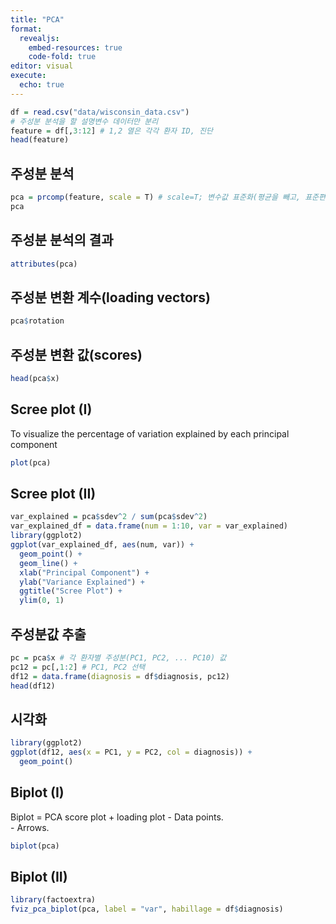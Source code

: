 ```yaml
---
title: "PCA"
format: 
  revealjs:
    embed-resources: true
    code-fold: true
editor: visual
execute: 
  echo: true
---
```


```r
df = read.csv("data/wisconsin_data.csv")
# 주성분 분석을 할 설명변수 데이터만 분리 
feature = df[,3:12] # 1,2 열은 각각 환자 ID, 진단
head(feature)
```

## 주성분 분석 

```r
pca = prcomp(feature, scale = T) # scale=T; 변수값 표준화(평균을 빼고, 표준편차로 나누어줌) 
pca
```

## 주성분 분석의 결과   

```r
attributes(pca)
```

## 주성분 변환 계수(loading vectors)  

```r
pca$rotation
```

## 주성분 변환 값(scores)

```r
head(pca$x)
```

## Scree plot (I)

To visualize the percentage of variation explained by each principal component  

```r
plot(pca) 
```

## Scree plot (II)
```r
var_explained = pca$sdev^2 / sum(pca$sdev^2)
var_explained_df = data.frame(num = 1:10, var = var_explained)
library(ggplot2)
ggplot(var_explained_df, aes(num, var)) + 
  geom_point() + 
  geom_line() + 
  xlab("Principal Component") + 
  ylab("Variance Explained") +
  ggtitle("Scree Plot") +
  ylim(0, 1)
```


## 주성분값 추출 

```r
pc = pca$x # 각 환자별 주성분(PC1, PC2, ... PC10) 값 
pc12 = pc[,1:2] # PC1, PC2 선택 
df12 = data.frame(diagnosis = df$diagnosis, pc12) 
head(df12)
```

## 시각화 
```r
library(ggplot2)
ggplot(df12, aes(x = PC1, y = PC2, col = diagnosis)) + 
  geom_point() 
```


## Biplot (I) 

Biplot = PCA score plot + loading plot 
- Data points.  
- Arrows. 

```r
biplot(pca)
```

## Biplot (II) 

```r
library(factoextra)
fviz_pca_biplot(pca, label = "var", habillage = df$diagnosis) 
```



